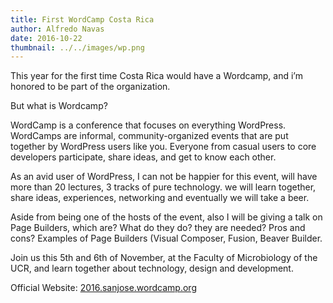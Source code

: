 ```yaml
---
title: First WordCamp Costa Rica
author: Alfredo Navas
date: 2016-10-22
thumbnail: ../../images/wp.png
---
```



This year for the first time Costa Rica would have a Wordcamp, and i’m honored to be part of the organization.

But what is Wordcamp?

WordCamp is a conference that focuses on everything WordPress. WordCamps are informal, community-organized events that are put together by WordPress users like you. Everyone from casual users to core developers participate, share ideas, and get to know each other.

As an avid user of WordPress, I can not be happier for this event, will have more than 20 lectures, 3 tracks of pure technology. we will learn together, share ideas, experiences, networking and eventually we will take a beer.

Aside from being one of the hosts of the event, also I will be giving a talk on Page Builders, which are? What do they do? they are needed? Pros and cons? Examples of Page Builders (Visual Composer, Fusion, Beaver Builder.

Join us this 5th and 6th of November, at the Faculty of Microbiology of the UCR, and learn together about technology, design and development.

Official Website: [2016.sanjose.wordcamp.org](https://2016.sanjose.wordcamp.org)
